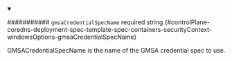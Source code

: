 
<details className="config-field" data-expandable="false" open>
<summary>

########### `gmsaCredentialSpecName` <span className="config-field-required" data-required="false">required</span> <span className="config-field-type">string</span> <span className="config-field-default"></span> <span className="config-field-enum"></span> {#controlPlane-coredns-deployment-spec-template-spec-containers-securityContext-windowsOptions-gmsaCredentialSpecName}

GMSACredentialSpecName is the name of the GMSA credential spec to use.

</summary>



</details>
